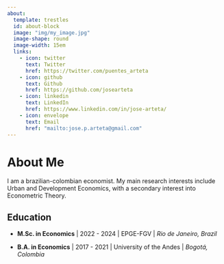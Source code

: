```yaml
---
about:
  template: trestles
  id: about-block
  image: "img/my_image.jpg"
  image-shape: round
  image-width: 15em
  links:
    - icon: twitter
      text: Twitter
      href: https://twitter.com/puentes_arteta
    - icon: github
      text: Github
      href: https://github.com/josearteta
    - icon: linkedin
      text: LinkedIn
      href: https://www.linkedin.com/in/jose-arteta/
    - icon: envelope
      text: Email
      href: "mailto:jose.p.arteta@gmail.com"    
---
```



# About Me

I am a brazilian-colombian economist. My main research interests include Urban and Development Economics, with a secondary interest into Econometric Theory.

## Education
- **M.Sc. in Economics** | 2022 - 2024 |
EPGE-FGV | *Rio de Janeiro, Brazil*


- **B.A. in Economics** | 2017 - 2021 |
University of the Andes | *Bogotá, Colombia*




